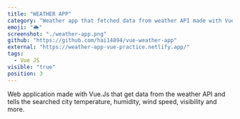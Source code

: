 ```yaml
---
title: "WEATHER APP"
category: "Weather app that fetched data from weather API made with VueJs"
emoji: "🌦"
screenshot: "./weather-app.png"
github: "https://github.com/hai14894/vue-weather-app"
external: "https://weather-app-vue-practice.netlify.app/"
tags:
  - Vue JS
visible: "true"
position: 3
---
```


Web application made with Vue.Js that get data from the weather API and tells the  searched city temperature, humidity,  wind speed, visibility and more. 